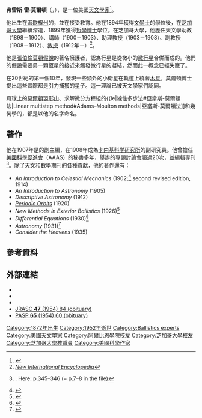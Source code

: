 {{Infobox scientist
|name        = 弗雷斯·雷·莫爾頓
|image       = [[File:Forest_Ray_Moulton_AAAS_1947.jpg|File:Forest Ray Moulton AAAS 1947.jpg]]
|caption     = 1947年在[[美國科學促進會|美國科學促進會]]
|birth_date  = {{birth date|1872|4|29}}
|birth_place = {{USA}}[[密西根州|密西根州]]{{link-en|勒羅伊|Le Roy, Michigan}}
|death_date  = {{death date and age|1952|12|7|1872|4|29}}
|death_place = {{USA}}[[伊利諾州|伊利諾州]][[庫克郡|庫克郡]]的[[威爾梅特|威爾梅特]]
|nationality = {{USA}}
|alma_mater  = [[芝加哥大學|芝加哥大學]]
|field       = [[天文學|天文學]]
}}

'''弗雷斯·雷·莫爾頓'''（{{lang-en|'''Forest Ray Moulton'''}}，{{bd|1872年|4月29日|1952年|12月7日}}），是一位美國[[天文學|天文學家]]<ref>{{Citation|pmid= 13056607|publication-date=May 22, 1953|date=1953|title=FOREST Ray Moulton: 1872–1952.|volume=117|issue=3047|periodical=[[Science_(journal)|Science]]|pages=545–6|doi = 10.1126/science.117.3047.545|author = Carlson, A. J.}}</ref>。

他出生在[[密歇根州|密歇根州]]的{{link-en|勒羅伊|Le Roy, Michigan}}，並在{{link-en|阿爾比恩學院|Albion College}}接受教育。他在1894年獲得[[文學士|文學士]]的學位後，在[[芝加哥大學|芝加哥大學]]繼續深造，1899年獲得[[哲學博士|哲學博士]]學位。在芝加哥大學，他歷任天文學助教（1898－1900）、講師（1900－1903）、助理教授（1903－1908）、副教授（1908－1912）、[[教授|教授]]（1912年－）<ref>''[[New_International_Encyclopedia|New International Encyclopedia]]''</ref>。

他是[[張伯倫莫頓假說|張伯倫莫頓假說]]的著名擁護者，認為行星是從微小的[[微行星|微行星]]合併而成的。他們的假設需要另一顆恆星的接近來觸發微行星的凝結，然而此一概念已經失寵了。

在20世紀的第一個10年，發現一些額外的小衛星在軌道上繞著[[木星|木星]]。莫爾頓博士提出這些實際都是引力捕獲的星子。這一理論已被天文學家們認同。

月球上的[[莫爾頓環形山|莫爾頓環形山]]、求解微分方程組的{{le|線性多步法#亞當斯-莫爾頓法|Linear multistep method#Adams–Moulton methods|亞當斯-莫爾頓法]]和幾何學的{{le|Moulton plane|莫爾頓平面}}，都是以他的名字命名。

== 著作 ==
他在1907年是{{link-en|美國數學學會彙刊|Transactions of the American Mathematical Society}}的副主編，在1908年成為[[卡内基科学研究所|卡内基科学研究所]]的副研究員。他曾擔任[[美國科學促進會|美國科學促進會]]（AAAS）的秘書多年，舉辦的專題討論會超過20次，並編輯專刊<ref>{{Biographical Memoirs|moulton-forest}}. Here: p.345–346 (= p.7–8 in the file)</ref>。除了天文和數學期刊的各種貢獻，他的著作還有： 
* ''An Introduction to Celestial Mechanics'' (1902;<ref>{{cite journal|author=Leuschner, A. O.|authorlink=Armin Otto Leuschner|title=Review: ''An Introduction to Celestial Mechanics'' by F. R. Moulton|journal=Bull. Amer. Math. Soc.|date=1906|volume=12|issue=7|pages=356–360|url=http://www.ams.org/journals/bull/1906-12-07/S0002-9904-1906-01352-0/S0002-9904-1906-01352-0.pdf|doi=10.1090/s0002-9904-1906-01352-0|access-date=2016-09-02|archive-date=2022-06-19|archive-url=https://web.archive.org/web/20220619190919/https://www.ams.org/journals/bull/1906-12-07/S0002-9904-1906-01352-0/S0002-9904-1906-01352-0.pdf}}</ref> second revised edition, 1914)
* ''An Introduction to Astronomy'' (1905)
* ''Descriptive Astronomy'' (1912)
* ''[[orbit_(dynamics)|Periodic Orbits]]'' (1920)
* ''New Methods in Exterior Ballistics'' (1926)<ref>{{cite journal|author=Rowe, J. E.|title=Review: ''New Methods in Exterior Ballistics'' by F. R. Moulton|journal=Bull. Amer. Math. Soc.|date=1928|volume=34|issue=2|pages=229–232|url=http://www.ams.org/journals/bull/1928-34-02/S0002-9904-1928-04520-2/S0002-9904-1928-04520-2.pdf|doi=10.1090/s0002-9904-1928-04520-2|access-date=2016-09-02|archive-date=2022-06-19|archive-url=https://web.archive.org/web/20220619175954/https://www.ams.org/journals/bull/1928-34-02/S0002-9904-1928-04520-2/S0002-9904-1928-04520-2.pdf}}</ref>
* ''Differential Equations'' (1930)<ref>{{cite journal|author=Fite, W. B.|title=Review: ''Differential Equations'' by F. R. Moulton|journal=Bull. Amer. Math. Soc.|date=1931|volume=37|issue=7|pages=492–494|url=http://www.ams.org/journals/bull/1931-37-07/S0002-9904-1931-05164-8/S0002-9904-1931-05164-8.pdf|doi=10.1090/s0002-9904-1931-05164-8|access-date=2016-09-02|archive-date=2022-06-21|archive-url=https://web.archive.org/web/20220621130105/https://www.ams.org/journals/bull/1931-37-07/S0002-9904-1931-05164-8/S0002-9904-1931-05164-8.pdf}}</ref>
* ''Astronomy'' (1931)<ref>{{cite journal|author=Brouwer, Dirk|authorlink=Dirk Brouwer|title=Review: ''Astronomy'' by F. R. Moulton|journal=Bull. Amer. Math. Soc.|date=1932|volume=38|issue=7|pages=473–474|url=http://www.ams.org/journals/bull/1932-38-07/S0002-9904-1932-05435-0/S0002-9904-1932-05435-0.pdf|doi=10.1090/s0002-9904-1932-05435-0|access-date=2016-09-02|archive-date=2022-06-20|archive-url=https://web.archive.org/web/20220620132913/https://www.ams.org/journals/bull/1932-38-07/S0002-9904-1932-05435-0/S0002-9904-1932-05435-0.pdf}}</ref>
* ''Consider the Heavens'' (1935)

== 參考資料 ==
{{Reflist}}

== 外部連結 ==
* {{Gutenberg author | id=Moulton,+Forest+Ray | name=Forest Ray Moulton}}
* {{Internet Archive author |sname=Forest Ray Moulton}}
* {{MacTutor Biography|id=Moulton}}
* [http://adsabs.harvard.edu//full/seri/JRASC/0047//0000084.000.html JRASC '''47''' (1954) 84 (obituary)] {{Wayback|url=http://adsabs.harvard.edu//full/seri/JRASC/0047//0000084.000.html |date=20190603211140 }}
* [http://adsabs.harvard.edu//full/seri/PASP./0065//0000060.000.html PASP '''65''' (1954) 60 (obituary)] {{Wayback|url=http://adsabs.harvard.edu//full/seri/PASP./0065//0000060.000.html |date=20190608022103 }}
{{Authority control}}

{{DEFAULTSORT:Moulton, Forest Ray}}
[[Category:1872年出生|Category:1872年出生]]
[[Category:1952年逝世|Category:1952年逝世]]
[[Category:Ballistics_experts|Category:Ballistics experts]]
[[Category:美國天文學家|Category:美國天文學家]]
[[Category:阿爾比恩學院校友|Category:阿爾比恩學院校友]]
[[Category:芝加哥大學校友|Category:芝加哥大學校友]]
[[Category:芝加哥大學教職員|Category:芝加哥大學教職員]]
[[Category:美國科學作家|Category:美國科學作家]]